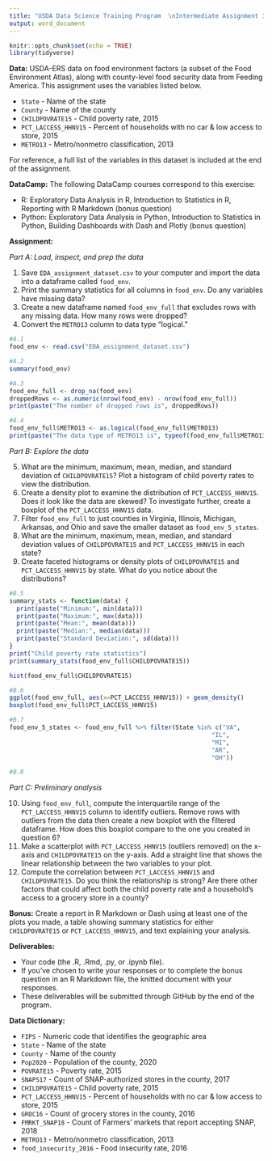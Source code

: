 ```yaml
---
title: "USDA Data Science Training Program  \nIntermediate Assignment 3: Exploratory Data Analysis"
output: word_document
---
```


```r
knitr::opts_chunk$set(echo = TRUE)
library(tidyverse)
```

**Data:** USDA-ERS data on food environment factors (a subset of the Food Environment Atlas), along with county-level food security data from Feeding America. This assignment uses the variables listed below.

-   `State` - Name of the state
-   `County` - Name of the county
-   `CHILDPOVRATE15` - Child poverty rate, 2015
-   `PCT_LACCESS_HHNV15` - Percent of households with no car & low access to store, 2015
-   `METRO13` - Metro/nonmetro classification, 2013

For reference, a full list of the variables in this dataset is included at the end of the assignment.

**DataCamp:** The following DataCamp courses correspond to this exercise:

-   R: Exploratory Data Analysis in R, Introduction to Statistics in R, Reporting with R Markdown (bonus question)
-   Python: Exploratory Data Analysis in Python, Introduction to Statistics in Python, Building Dashboards with Dash and Plotly (bonus question)

**Assignment:**

*Part A: Load, inspect, and prep the data*

1.  Save `EDA_assignment_dataset.csv` to your computer and import the data into a dataframe called `food_env`.
2.  Print the summary statistics for all columns in `food_env`. Do any variables have missing data?
3.  Create a new dataframe named `food_env_full` that excludes rows with any missing data. How many rows were dropped?
4.  Convert the `METRO13` column to data type "logical."

```r
#A.1
food_env <- read.csv("EDA_assignment_dataset.csv")

#A.2
summary(food_env)

#A.3
food_env_full <- drop_na(food_env)
droppedRows <- as.numeric(nrow(food_env) - nrow(food_env_full))
print(paste("The number of dropped rows is", droppedRows))

#A.4
food_env_full$METRO13 <- as.logical(food_env_full$METRO13)
print(paste("The data type of METRO13 is", typeof(food_env_full$METRO13)))
``` 

*Part B: Explore the data*

5.  What are the minimum, maximum, mean, median, and standard deviation of `CHILDPOVRATE15`? Plot a histogram of child poverty rates to view the distribution.
6.  Create a density plot to examine the distribution of `PCT_LACCESS_HHNV15`. Does it look like the data are skewed? To investigate further, create a boxplot of the `PCT_LACCESS_HHNV15` data.
7.  Filter `food_env_full` to just counties in Virginia, Illinois, Michigan, Arkansas, and Ohio and save the smaller dataset as `food_env_5_states`.
8.  What are the minimum, maximum, mean, median, and standard deviation values of `CHILDPOVRATE15` and `PCT_LACCESS_HHNV15` in each state?
9.  Create faceted histograms or density plots of `CHILDPOVRATE15` and `PCT_LACCESS_HHNV15` by state. What do you notice about the distributions?
```r
#B.5
summary_stats <- function(data) {
  print(paste("Minimum:", min(data)))
  print(paste("Maximum:", max(data)))
  print(paste("Mean:", mean(data)))
  print(paste("Median:", median(data)))
  print(paste("Standard Deviation:", sd(data)))
}
print("Child poverty rate statistics")
print(summary_stats(food_env_full$CHILDPOVRATE15))

hist(food_env_full$CHILDPOVRATE15)

#B.6
ggplot(food_env_full, aes(x=PCT_LACCESS_HHNV15)) + geom_density()
boxplot(food_env_full$PCT_LACCESS_HHNV15)

#B.7
food_env_5_states <- food_env_full %>% filter(State %in% c("VA",
                                                        "IL",
                                                        "MI",
                                                        "AR",
                                                        "OH"))

#B.8

```


*Part C: Preliminary analysis*

10. Using `food_env_full`, compute the interquartile range of the `PCT_LACCESS_HHNV15` column to identify outliers. Remove rows with outliers from the data then create a new boxplot with the filtered dataframe. How does this boxplot compare to the one you created in question 6?
11. Make a scatterplot with `PCT_LACCESS_HHNV15` (outliers removed) on the x-axis and `CHILDPOVRATE15` on the y-axis. Add a straight line that shows the linear relationship between the two variables to your plot.
12. Compute the correlation between `PCT_LACCESS_HHNV15` and `CHILDPOVRATE15`. Do you think the relationship is strong? Are there other factors that could affect both the child poverty rate and a household's access to a grocery store in a county?

**Bonus:** Create a report in R Markdown or Dash using at least one of the plots you made, a table showing summary statistics for either `CHILDPOVRATE15` or `PCT_LACCESS_HHNV15`, and text explaining your analysis.

**Deliverables:**

-   Your code (the .R, .Rmd, .py, or .ipynb file).
-   If you've chosen to write your responses or to complete the bonus question in an R Markdown file, the knitted document with your responses.
-   These deliverables will be submitted through GitHub by the end of the program.

**Data Dictionary:**

-   `FIPS` - Numeric code that identifies the geographic area
-   `State` - Name of the state
-   `County` - Name of the county
-   `Pop2020` - Population of the county, 2020
-   `POVRATE15` - Poverty rate, 2015
-   `SNAPS17` - Count of SNAP-authorized stores in the county, 2017
-   `CHILDPOVRATE15` - Child poverty rate, 2015
-   `PCT_LACCESS_HHNV15` - Percent of households with no car & low access to store, 2015
-   `GROC16` - Count of grocery stores in the county, 2016
-   `FMRKT_SNAP18` - Count of Farmers' markets that report accepting SNAP, 2018
-   `METRO13` - Metro/nonmetro classification, 2013
-   `food_insecurity_2016` - Food insecurity rate, 2016
